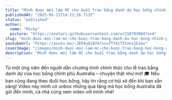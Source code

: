 ```yaml
---
title: "Mình được mời làm MC cho buổi trao bằng danh dự học bổng chính phủ Australia (học bổng AAS) như thế nào?"
publishedAt: "2025-05-21T14:12:26.713Z"
status: "published"
author:
  name: "Micky"
  picture: "https://avatars.githubusercontent.com/u/210703084?v=4"
slug: "minh-duoc-moi-lam-mc-cho-buoi-trao-bang-danh-du-hoc-bong-chinh-phu-australia-hoc-bong-aas-nhu-the-nao"
youtubeUrl: "https://youtu.be/-JEP4uQi87A?si=fTYXzTItnns1b1mv"
coverImage: "/images/minh-duoc-moi-lam-mc-cho-buoi-trao-bang-hoc-bong-chinh-phu-uc-ntn-Q1OT.png"
description: "Mình được mời làm MC cho buổi trao bằng danh dự học bổng chính phủ Australia (học bổng AAS) như thế nào?"
---
```


Từ một ứng viên đến người dẫn chương trình chính thức cho lễ trao bằng danh dự của học bổng chính phủ Australia – chuyện thật như mơ! 🎓 Nếu bạn cũng đang theo đuổi học bổng, hãy tin rằng cơ hội sẽ đến khi bạn sẵn sàng! Video này mình có unbox những quà tặng mà học bổng Australia đã gửi đến mình, cả nhà cùng xem video với mình nhé! 